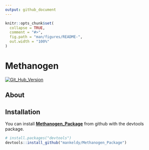 ```yaml
---
output: github_document
---
```


<!-- README.md is generated from README.Rmd. Please edit that file -->

```r
knitr::opts_chunk$set(
  collapse = TRUE,
  comment = "#>",
  fig.path = "man/figures/README-",
  out.width = "100%"
)
```

# Methanogen

<!-- badges: start -->
[![Git_Hub_Version](https://img.shields.io/github/r-package/v/mankeldy/Methanogen_package?label=Github&logo=Github)](/commits)
<!-- badges: end -->

## About

## Installation

You can install **[Methanogen_Package]()** from github with the devtools package.

``` r
# install.packages("devtools")
devtools::install_github("mankeldy/Methanogen_Package")
```

